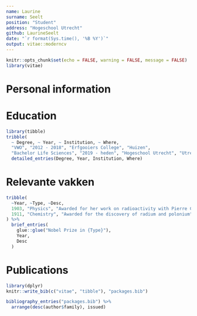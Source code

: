 ```yaml
---
name: Laurine
surname: Seelt
position: "Student"
address: "Hogeschool Utrecht"
github: LaurineSeelt
date: "`r format(Sys.time(), '%B %Y')`"
output: vitae::moderncv
---
```


```r
knitr::opts_chunk$set(echo = FALSE, warning = FALSE, message = FALSE)
library(vitae)
```

# Personal information



# Education

```r
library(tibble)
tribble(
  ~ Degree, ~ Year, ~ Institution, ~ Where,
  "VWO", "2012 - 2018", "Erfgooiers College", "Huizen",
  "Bachelor Life Sciences", "2019 - heden", "Hogeschool Utrecht", "Utrecht") %>% 
  detailed_entries(Degree, Year, Institution, Where)
```

# Relevante vakken

```r
tribble(
  ~Year, ~Type, ~Desc,
  1903, "Physics", "Awarded for her work on radioactivity with Pierre Curie and Henri Becquerel",
  1911, "Chemistry", "Awarded for the discovery of radium and polonium"
) %>% 
  brief_entries(
    glue::glue("Nobel Prize in {Type}"),
    Year, 
    Desc
  )
```

# Publications

```r
library(dplyr)
knitr::write_bib(c("vitae", "tibble"), "packages.bib")

bibliography_entries("packages.bib") %>%
  arrange(desc(author$family), issued)
```

